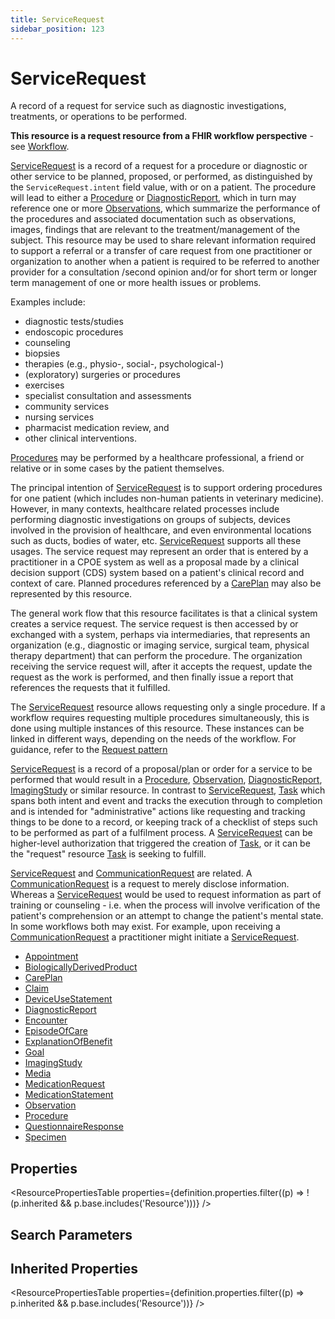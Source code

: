 ```yaml
---
title: ServiceRequest
sidebar_position: 123
---
```


# ServiceRequest

A record of a request for service such as diagnostic investigations, treatments, or operations to be performed.

  <Tabs queryString="intro-section">
  <TabItem value="usage" label="Usage" default>
    <div>   <a name="scope"></a>      <a name="dstu"></a>   <p>    <strong>This resource is a request resource from a FHIR workflow perspective</strong> - see <a href="https://www.hl7.org/fhir/workflow.html">Workflow</a>.</p>   <p>    <a href="/docs/api/fhir/resources/servicerequest">ServiceRequest</a> is a record of a request for a procedure or diagnostic or other service to be planned, proposed, or performed, as distinguished by the <code>ServiceRequest.intent</code> field value, with or on a patient. The procedure will lead to either a <a href="/docs/api/fhir/resources/procedure">Procedure</a> or <a href="/docs/api/fhir/resources/diagnosticreport">DiagnosticReport</a>, which in turn may reference one or more <a href="/docs/api/fhir/resources/observation">Observations</a>, which summarize the performance of the procedures and associated documentation such as observations, images, findings that are relevant to the treatment/management of the subject. This resource may be used to share relevant information required to support a referral or a transfer of care request from one practitioner or organization to another when a patient is required to be referred to another provider for a consultation /second opinion and/or for short term or longer term management of one or more health issues or problems. </p>   <p> Examples include: </p>   <ul>    <li>  diagnostic tests/studies</li>    <li>  endoscopic procedures</li>    <li>  counseling</li>    <li>  biopsies</li>    <li>  therapies (e.g., physio-, social-, psychological-)</li>    <li>  (exploratory) surgeries or procedures</li>    <li>  exercises</li>    <li>  specialist consultation and assessments</li>    <li>  community services</li>    <li>  nursing services</li>    <li>  pharmacist medication review, and</li>    <li>  other clinical interventions.</li>   </ul>   <p>   <a href="/docs/api/fhir/resources/procedure">Procedures</a> may be performed by a healthcare professional, a friend or relative or in some cases by the patient themselves. </p>   <p>The principal intention of <a href="/docs/api/fhir/resources/servicerequest">ServiceRequest</a> is to support ordering procedures for one patient (which includes non-human patients in veterinary medicine). However, in many contexts, healthcare related processes include performing diagnostic investigations on groups of subjects, devices involved in the provision of healthcare, and even environmental locations such as ducts, bodies of water, etc. <a href="/docs/api/fhir/resources/servicerequest">ServiceRequest</a> supports all these usages.  The service request may represent an order that is entered by a practitioner in a CPOE system as well as a proposal made by a clinical decision support (CDS) system based on a patient's clinical record and context of care. Planned procedures referenced by a <a href="/docs/api/fhir/resources/careplan">CarePlan</a> may also be represented by this resource. </p>   <p>The general work flow that this resource facilitates is that a clinical system creates a service request. The service request is then accessed by or exchanged with a system, perhaps via intermediaries, that represents an organization (e.g., diagnostic or imaging service, surgical team, physical therapy department) that can perform the procedure. The organization receiving the service request will, after it accepts the request, update the request as the work is performed, and then finally issue a report that references the requests that it fulfilled.</p>   <p>The <a href="/docs/api/fhir/resources/servicerequest">ServiceRequest</a> resource allows requesting only a single procedure. If a workflow requires requesting multiple procedures simultaneously, this is done using multiple instances of this resource. These instances can be linked in different ways, depending on the needs of the workflow. For guidance, refer to the <a href="https://www.hl7.org/fhir/request.html">Request pattern</a>   </p>  </div>
    </TabItem>
  <TabItem value="relationships" label="Relationships">
    <div>   <a name="bnr"></a>        <p>  <a href="/docs/api/fhir/resources/servicerequest">ServiceRequest</a> is a record of a proposal/plan or order for a service to be performed that would result in a <a href="/docs/api/fhir/resources/procedure">Procedure</a>, <a href="/docs/api/fhir/resources/observation">Observation</a>, <a href="/docs/api/fhir/resources/diagnosticreport">DiagnosticReport</a>, <a href="/docs/api/fhir/resources/imagingstudy">ImagingStudy</a> or similar resource. In contrast to <a href="/docs/api/fhir/resources/servicerequest">ServiceRequest</a>, <a href="/docs/api/fhir/resources/task">Task</a> which spans both intent and event and tracks the execution through to completion and is intended for "administrative" actions like requesting and tracking things to be done to a record, or keeping track of a checklist of steps such to be performed as part of a fulfilment process. A <a href="/docs/api/fhir/resources/servicerequest">ServiceRequest</a> can be higher-level authorization that triggered the creation of <a href="/docs/api/fhir/resources/task">Task</a>, or it can be the "request" resource <a href="/docs/api/fhir/resources/task">Task</a> is seeking to fulfill.     </p>   <p>    <a href="/docs/api/fhir/resources/servicerequest">ServiceRequest</a> and <a href="/docs/api/fhir/resources/communicationrequest">CommunicationRequest</a> are related. A <a href="/docs/api/fhir/resources/communicationrequest">CommunicationRequest</a> is a request to merely disclose information. Whereas a <a href="/docs/api/fhir/resources/servicerequest">ServiceRequest</a> would be used to request information as part of training or counseling - i.e. when the process will involve verification of the patient's comprehension or an attempt to change the patient's mental state. In some workflows both may exist.  For example, upon receiving a <a href="/docs/api/fhir/resources/communicationrequest">CommunicationRequest</a> a practitioner might initiate a <a href="/docs/api/fhir/resources/servicerequest">ServiceRequest</a>.     </p>  </div>
    </TabItem>
  
  <TabItem value="referencedBy" label="Referenced By">
    <ul><li><a href="/docs/api/fhir/resources/appointment">Appointment</a></li>
<li><a href="/docs/api/fhir/resources/biologicallyderivedproduct">BiologicallyDerivedProduct</a></li>
<li><a href="/docs/api/fhir/resources/careplan">CarePlan</a></li>
<li><a href="/docs/api/fhir/resources/claim">Claim</a></li>
<li><a href="/docs/api/fhir/resources/deviceusestatement">DeviceUseStatement</a></li>
<li><a href="/docs/api/fhir/resources/diagnosticreport">DiagnosticReport</a></li>
<li><a href="/docs/api/fhir/resources/encounter">Encounter</a></li>
<li><a href="/docs/api/fhir/resources/episodeofcare">EpisodeOfCare</a></li>
<li><a href="/docs/api/fhir/resources/explanationofbenefit">ExplanationOfBenefit</a></li>
<li><a href="/docs/api/fhir/resources/goal">Goal</a></li>
<li><a href="/docs/api/fhir/resources/imagingstudy">ImagingStudy</a></li>
<li><a href="/docs/api/fhir/resources/media">Media</a></li>
<li><a href="/docs/api/fhir/resources/medicationrequest">MedicationRequest</a></li>
<li><a href="/docs/api/fhir/resources/medicationstatement">MedicationStatement</a></li>
<li><a href="/docs/api/fhir/resources/observation">Observation</a></li>
<li><a href="/docs/api/fhir/resources/procedure">Procedure</a></li>
<li><a href="/docs/api/fhir/resources/questionnaireresponse">QuestionnaireResponse</a></li>
<li><a href="/docs/api/fhir/resources/specimen">Specimen</a></li></ul>
    </TabItem>
</Tabs>


## Properties

<ResourcePropertiesTable properties={definition.properties.filter((p) => !(p.inherited && p.base.includes('Resource')))} />

## Search Parameters

<SearchParamsTable searchParams={definition.searchParameters} />

## Inherited Properties

<ResourcePropertiesTable properties={definition.properties.filter((p) => p.inherited && p.base.includes('Resource'))} />



